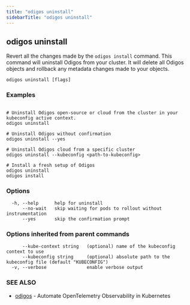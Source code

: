```yaml
---
title: "odigos uninstall"
sidebarTitle: "odigos uninstall"
---
```

## odigos uninstall

Revert all the changes made by the `odigos install` command.
This command will uninstall Odigos from your cluster. It will delete all Odigos objects
and rollback any metadata changes made to your objects.

```
odigos uninstall [flags]
```

### Examples

```

# Uninstall Odigos open-source or cloud from the cluster in your kubeconfig active context.
odigos uninstall

# Uninstall Odigos without confirmation
odigos uninstall --yes

# Uninstall Odigos cloud from a specific cluster
odigos uninstall --kubeconfig <path-to-kubeconfig>

# Install a fresh setup of Odigos
odigos uninstall
odigos install

```

### Options

```
  -h, --help      help for uninstall
      --no-wait   skip waiting for pods to rollout without instrumentation
      --yes       skip the confirmation prompt
```

### Options inherited from parent commands

```
      --kube-context string   (optional) name of the kubeconfig context to use
      --kubeconfig string     (optional) absolute path to the kubeconfig file (default "KUBECONFIG")
  -v, --verbose               enable verbose output
```

### SEE ALSO

* [odigos](/cli/odigos)	 - Automate OpenTelemetry Observability in Kubernetes